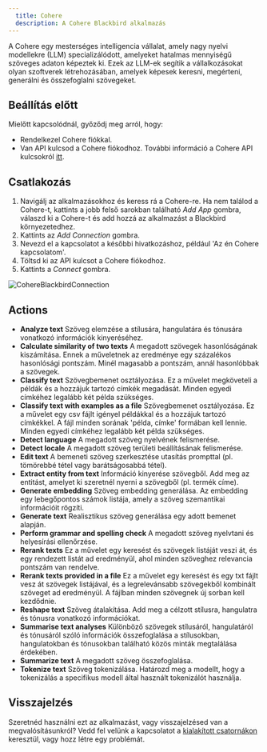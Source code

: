 ```yaml
---
  title: Cohere
  description: A Cohere Blackbird alkalmazás
---
```


<LinkCard title="Megtekintés a Github-on" target="_blank" href="https://github.com/bb-io/Cohere" icon="github" />

A Cohere egy mesterséges intelligencia vállalat, amely nagy nyelvi modellekre (LLM) specializálódott, amelyeket hatalmas mennyiségű szöveges adaton képeztek ki. Ezek az LLM-ek segítik a vállalkozásokat olyan szoftverek létrehozásában, amelyek képesek keresni, megérteni, generálni és összefoglalni szövegeket.

## Beállítás előtt

Mielőtt kapcsolódnál, győződj meg arról, hogy:

- Rendelkezel Cohere fiókkal.
- Van API kulcsod a Cohere fiókodhoz. További információ a Cohere API kulcsokról [itt](https://docs.cohere.com/reference/create-an-api-key%20).

## Csatlakozás

1. Navigálj az alkalmazásokhoz és keress rá a Cohere-re. Ha nem találod a Cohere-t, kattints a jobb felső sarokban található _Add App_ gombra, válaszd ki a Cohere-t és add hozzá az alkalmazást a Blackbird környezetedhez.
2. Kattints az _Add Connection_ gombra.
3. Nevezd el a kapcsolatot a későbbi hivatkozáshoz, például 'Az én Cohere kapcsolatom'.
4. Töltsd ki az API kulcsot a Cohere fiókodhoz.
7. Kattints a _Connect_ gombra.

![CohereBlackbirdConnection](https://raw.githubusercontent.com/bb-io/Cohere/main/image/README/CohereBlackbirdConnection.png)

## Actions

- **Analyze text** Szöveg elemzése a stílusára, hangulatára és tónusára vonatkozó információk kinyeréséhez.
- **Calculate similarity of two texts** A megadott szövegek hasonlóságának kiszámítása. Ennek a műveletnek az eredménye egy százalékos hasonlósági pontszám. Minél magasabb a pontszám, annál hasonlóbbak a szövegek.
- **Classify text** Szövegbemenet osztályozása. Ez a művelet megköveteli a példák és a hozzájuk tartozó címkék megadását. Minden egyedi címkéhez legalább két példa szükséges.
- **Classify text with examples as a file** Szövegbemenet osztályozása. Ez a művelet egy csv fájlt igényel példákkal és a hozzájuk tartozó címkékkel. A fájl minden sorának 'példa, címke' formában kell lennie. Minden egyedi címkéhez legalább két példa szükséges.
- **Detect language** A megadott szöveg nyelvének felismerése.
- **Detect locale** A megadott szöveg területi beállításának felismerése.
- **Edit text** A bemeneti szöveg szerkesztése utasítás prompttal (pl. tömörebbé tétel vagy barátságosabbá tétel).
- **Extract entity from text** Információ kinyerése szövegből. Add meg az entitást, amelyet ki szeretnél nyerni a szövegből (pl. termék címe).
- **Generate embedding** Szöveg embedding generálása. Az embedding egy lebegőpontos számok listája, amely a szöveg szemantikai információit rögzíti.
- **Generate text** Realisztikus szöveg generálása egy adott bemenet alapján.
- **Perform grammar and spelling check** A megadott szöveg nyelvtani és helyesírási ellenőrzése.
- **Rerank texts** Ez a művelet egy keresést és szövegek listáját veszi át, és egy rendezett listát ad eredményül, ahol minden szöveghez relevancia pontszám van rendelve.
- **Rerank texts provided in a file** Ez a művelet egy keresést és egy txt fájlt vesz át szövegek listájával, és a legrelevánsabb szövegekből kombinált szöveget ad eredményül. A fájlban minden szövegnek új sorban kell kezdődnie.
- **Reshape text** Szöveg átalakítása. Add meg a célzott stílusra, hangulatra és tónusra vonatkozó információkat.
- **Summarise text analyses** Különböző szövegek stílusáról, hangulatáról és tónusáról szóló információk összefoglalása a stílusokban, hangulatokban és tónusokban található közös minták megtalálása érdekében.
- **Summarize text** A megadott szöveg összefoglalása.
- **Tokenize text** Szöveg tokenizálása. Határozd meg a modellt, hogy a tokenizálás a specifikus modell által használt tokenizálót használja.

## Visszajelzés

Szeretnéd használni ezt az alkalmazást, vagy visszajelzésed van a megvalósításunkról? Vedd fel velünk a kapcsolatot a [kialakított csatornákon](https://www.blackbird.io/) keresztül, vagy hozz létre egy problémát.